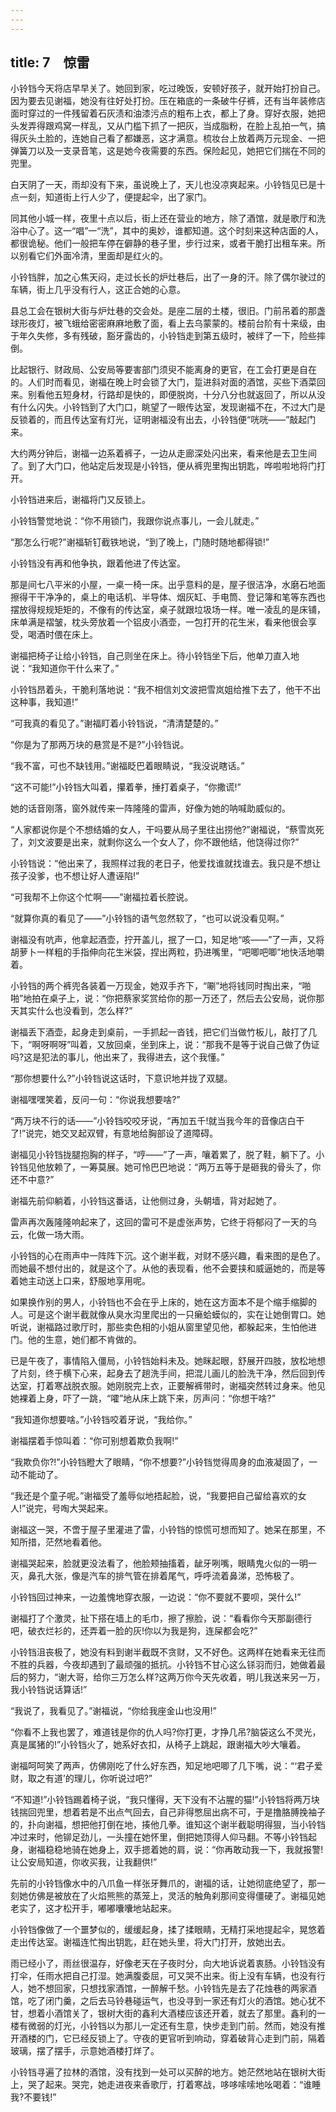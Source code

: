 ```yaml
---
---
---
```

title: 7　惊雷
---



小铃铛今天将店早早关了。她回到家，吃过晚饭，安顿好孩子，就开始打扮自己。因为要去见谢福，她没有往好处打扮。压在箱底的一条破牛仔裤，还有当年装修店面时穿过的一件残留着石灰渍和油漆污点的粗布上衣，都上了身。穿好衣服，她把头发弄得跟鸡窝一样乱，又从门槛下抓了一把灰，当成脂粉，在脸上乱拍一气，搞得灰头土脸的，连她自己看了都嫌恶，这才满意。梳妆台上放着两万元现金、一把弹簧刀以及一支录音笔，这是她今夜需要的东西。保险起见，她把它们揣在不同的兜里。

白天阴了一天，雨却没有下来，虽说晚上了，天儿也没凉爽起来。小铃铛见已是十点一刻，知道街上行人少了，便提起伞，出了家门。

同其他小城一样，夜里十点以后，街上还在营业的地方，除了酒馆，就是歌厅和洗浴中心了。这一“唱”一“洗”，其中的奥妙，谁都知道。这个时刻来这种店面的人，都很诡秘。他们一般把车停在僻静的巷子里，步行过来，或者干脆打出租车来。所以别看它们外面冷清，里面却是红火的。

小铃铛胖，加之心焦天闷，走过长长的炉灶巷后，出了一身的汗。除了偶尔驶过的车辆，街上几乎没有行人，这正合她的心意。

县总工会在银树大街与炉灶巷的交会处。是座二层的土楼，很旧。门前吊着的那盏球形夜灯，被飞蛾给密密麻麻地敷了面，看上去乌蒙蒙的。楼前台阶有十来级，由于年久失修，多有残破，豁牙露齿的，小铃铛走到第五级时，被绊了一下，险些摔倒。

比起银行、财政局、公安局等要害部门须臾不能离身的更官，在工会打更是自在的。人们时而看见，谢福在晚上时会锁了大门，踅进斜对面的酒馆，买些下酒菜回来。别看他五短身材，行路却是快的，即便脱岗，十分八分也就返回了，所以从没有什么闪失。小铃铛到了大门口，眺望了一眼传达室，发现谢福不在，不过大门是反锁着的，而且传达室有灯光，证明谢福没有出去，小铃铛便“咣咣——”敲起门来。

大约两分钟后，谢福一边系着裤子，一边从走廊深处闪出来，看来他是去卫生间了。到了大门口，他站定后发现是小铃铛，便从裤兜里掏出钥匙，哗啦啦地将门打开。

小铃铛进来后，谢福将门又反锁上。

小铃铛警觉地说：“你不用锁门，我跟你说点事儿，一会儿就走。”

“那怎么行呢?”谢福斩钉截铁地说，“到了晚上，门随时随地都得锁!”

小铃铛没有再和他争执，跟着他进了传达室。

那是间七八平米的小屋，一桌一椅一床。出乎意料的是，屋子很洁净，水磨石地面擦得干干净净的，桌上的电话机、半导体、烟灰缸、手电筒、登记簿和笔等东西也摆放得规规矩矩的，不像有的传达室，桌子就跟垃圾场一样。唯一凌乱的是床铺，床单满是褶皱，枕头旁放着一个铝皮小酒壶，一包打开的花生米，看来他很会享受，喝酒时偎在床上。

谢福把椅子让给小铃铛，自己则坐在床上。待小铃铛坐下后，他单刀直入地说：“我知道你干什么来了。”

小铃铛昂着头，干脆利落地说：“我不相信刘文波把雪岚姐给推下去了，他干不出这种事，我知道!”

“可我真的看见了。”谢福盯着小铃铛说，“清清楚楚的。”

“你是为了那两万块的悬赏是不是?”小铃铛说。

“我不富，可也不缺钱用。”谢福眨巴着眼睛说，“我没说瞎话。”

“这不可能!”小铃铛大叫着，攥着拳，捶打着桌子，“你撒谎!”

她的话音刚落，窗外就传来一阵隆隆的雷声，好像为她的呐喊助威似的。

“人家都说你是个不想结婚的女人，干吗要从局子里往出捞他?”谢福说，“蔡雪岚死了，刘文波要是出来，就剩你这么一个女人了，你不跟他结，他饶得过你?”

小铃铛说：“他出来了，我照样过我的老日子，他爱找谁就找谁去。我只是不想让孩子没爹，也不想让好人遭诬陷!”

“可我帮不上你这个忙啊——”谢福拉着长腔说。

“就算你真的看见了——”小铃铛的语气忽然软了，“也可以说没看见啊。”

谢福没有吭声，他拿起酒壶，拧开盖儿，抿了一口，知足地“咳——”了一声，又将胡萝卜一样粗的手指伸向花生米袋，捏出两粒，扔进嘴里，“吧唧吧唧”地快活地嚼着。

小铃铛的两个裤兜各装着一万现金，她双手齐下，“唰”地将钱同时掏出来，“啪啪”地拍在桌子上，说：“你把蔡家奖赏给你的那一万还了，然后去公安局，说你那天其实什么也没看到，怎么样?”

谢福丢下酒壶，起身走到桌前，一手抓起一沓钱，把它们当做竹板儿，敲打了几下，“啊呀啊呀”叫着，又放回桌，坐到床上，说：“那我不是等于说自己做了伪证吗?这是犯法的事儿，他出来了，我得进去，这个我懂。”

“那你想要什么?”小铃铛说这话时，下意识地并拢了双腿。

谢福嘿嘿笑着，反问一句：“你说我想要啥?”

“两万块不行的话——”小铃铛咬咬牙说，“再加五千!就当我今年的音像店白干了!”说完，她交叉起双臂，有意地给胸部设了道障碍。

谢福见小铃铛拢腿抱胸的样子，“哼——”了一声，嚷着累了，脱了鞋，躺下了。小铃铛见他放赖了，一筹莫展。她可怜巴巴地说：“两万五等于是砸我的骨头了，你还不中意?”

谢福先前仰躺着，小铃铛这番话，让他侧过身，头朝墙，背对起她了。

雷声再次轰隆隆响起来了，这回的雷可不是虚张声势，它终于将郁闷了一天的乌云，化做一场大雨。

小铃铛的心在雨声中一阵阵下沉。这个谢半截，对财不感兴趣，看来图的是色了。而她最不想付出的，就是这个了。从他的表现看，他不会要挟和威逼她的，而是等着她主动送上口来，舒服地享用呢。

如果换作别的男人，小铃铛也不会在乎上床的，她在这方面本不是个缩手缩脚的人。可是这个谢半截就像从臭水沟里爬出的一只癞蛤蟆似的，实在让她倒胃口。她听说，谢福路过歌厅时，那些卖色相的小姐从窗里望见他，都躲起来，生怕他进门。他的生意，她们都不肯做的。

已是午夜了，事情陷入僵局，小铃铛始料未及。她眯起眼，舒展开四肢，放松地想了片刻，终于横下心来，起身去了趟洗手间，把混儿画儿的脸洗干净，然后回到传达室，打着寒战脱衣服。她刚脱完上衣，正要解裤带时，谢福突然转过身来。他见她裸着上身，吓了一跳，“嚯”地从床上跳下来，厉声问：“你想干啥?”

“我知道你想要啥。”小铃铛咬着牙说，“我给你。”

谢福摆着手惊叫着：“你可别想着欺负我啊!”

“我欺负你?!”小铃铛瞪大了眼睛，“你不想要?”小铃铛觉得周身的血液凝固了，一动不能动了。

“我还是个童子呢。”谢福受了羞辱似地捂起脸，说，“我要把自己留给喜欢的女人!”说完，号啕大哭起来。

谢福这一哭，不啻于屋子里灌进了雷，小铃铛的惊慌可想而知了。她呆在那里，不知所措，茫然地看着他。

谢福哭起来，脸就更没法看了，他脸颊抽搐着，龇牙咧嘴，眼睛鬼火似的一明一灭，鼻孔大张，像是汽车的排气管在排着尾气，呼呼流着鼻涕，恐怖极了。

小铃铛回过神来，一边羞愧地穿衣服，一边说：“你不要就不要呗，哭什么!”

谢福打了个激灵，扯下搭在墙上的毛巾，擦了擦脸，说：“看看你今天那副德行吧，破衣烂衫的，还弄着一脸的灰!你以为我是狗，连屎都会吃?”

小铃铛沮丧极了，她没有料到谢半截既不贪财，又不好色。这两样在她看来无往而不胜的兵器，今夜却遇到了最顽强的抵抗。小铃铛不甘心这么铩羽而归，她做着最后的努力，“谢大哥，给你三万怎么样?这两万你今天先收着，明儿我送来另一万，我小铃铛说话算话!”

“我说了，我看见了。”谢福说，“你给我座金山也没用!”

“你看不上我也罢了，难道钱是你的仇人吗?你打更，才挣几吊?脑袋这么不灵光，真是属猪的!”小铃铛火了，她系好衣扣，从椅子上跳起，跟谢福大吵大嚷着。

谢福呵呵笑了两声，仿佛刚吃了什么好东西，知足地吧唧了几下嘴，说：“‘君子爱财，取之有道’的理儿，你听说过吧?”

“不知道!”小铃铛踢着椅子说，“我只懂得，天下没有不沾腥的猫!”小铃铛将两万块钱揣回兜里，想着若是不出点气回去，自己非得憋屈出病不可，于是撸胳膊挽袖子的，扑向谢福，想把他打倒在地，揍他几拳。谁知这个谢半截聪明得狠，当小铃铛冲过来时，他铆足劲儿，一头撞在她怀里，倒把她顶得人仰马翻。不等小铃铛起身，谢福稳稳地骑在她身上，双手摁着她的肩，说：“你再敢动我一下，我就报警!让公安局知道，你收买我，让我翻供!”

先前的小铃铛像水中的八爪鱼一样张牙舞爪的，谢福的话，让她彻底绝望了，那一刻她仿佛是被放在了火焰熊熊的蒸笼上，灵活的触角刹那间变得僵硬了。谢福见她老实了，这才松开手，嘟嘟囔囔地站起来。

小铃铛像做了一个噩梦似的，缓缓起身，揉了揉眼睛，无精打采地提起伞，晃悠着走出传达室。谢福连忙掏出钥匙，赶在她头里，将大门打开，放她出去。

雨已经小了，雨丝很温存，好像老天在子夜时分，向大地诉说着衷肠。小铃铛没有打伞，任雨水把自己打湿。她满腹委屈，可又哭不出来。街上没有车辆，也没有行人，她不想回家，只想找家酒馆，一醉解千愁。小铃铛先是去了花烛巷的两家酒馆，吃了闭门羹，之后去马铃巷碰运气，也没寻到一家还有灯火的酒馆。她心犹不甘，想着小酒馆关了，银树大街的鑫利大酒楼应该还开着，就去了那里。鑫利的一楼有微弱的灯光，小铃铛以为那儿一定还有生意，快步走到门前。然而，她没有推开酒楼的门，它已经反锁上了。守夜的更官听到响动，穿着破背心走到门前，隔着玻璃，摆了摆手，示意她酒楼打烊了。

小铃铛寻遍了拉林的酒馆，没有找到一处可以买醉的地方。她茫然地站在银树大街上，哭了起来。哭完，她走进夜来香歌厅，打着寒战，哆哆嗦嗦地吆喝着：“谁睡我?不要钱!”